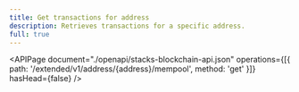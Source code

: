 ```yaml
---
title: Get transactions for address
description: Retrieves transactions for a specific address.
full: true
---
```


<APIPage
  document="./openapi/stacks-blockchain-api.json"
  operations={[{ path: '/extended/v1/address/{address}/mempool', method: 'get' }]}
  hasHead={false}
/>